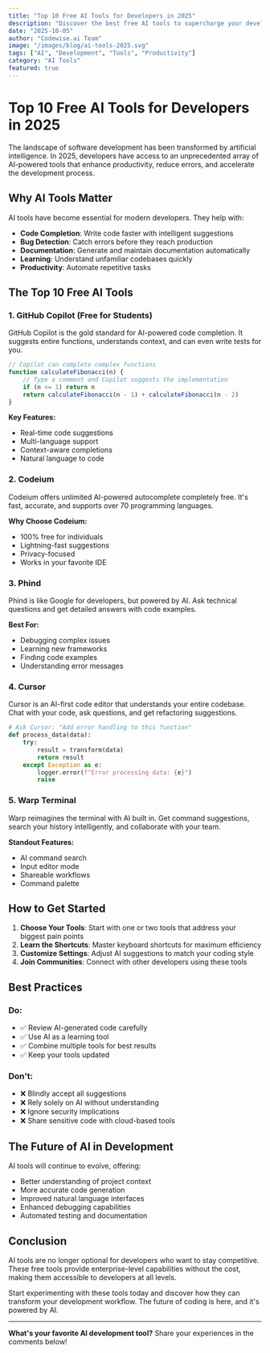 ```yaml
---
title: "Top 10 Free AI Tools for Developers in 2025"
description: "Discover the best free AI tools to supercharge your development workflow in 2025. From code completion to terminal assistants."
date: "2025-10-05"
author: "Codewise.ai Team"
image: "/images/blog/ai-tools-2025.svg"
tags: ["AI", "Development", "Tools", "Productivity"]
category: "AI Tools"
featured: true
---
```


# Top 10 Free AI Tools for Developers in 2025

The landscape of software development has been transformed by artificial intelligence. In 2025, developers have access to an unprecedented array of AI-powered tools that enhance productivity, reduce errors, and accelerate the development process.

## Why AI Tools Matter

AI tools have become essential for modern developers. They help with:

- **Code Completion**: Write code faster with intelligent suggestions
- **Bug Detection**: Catch errors before they reach production
- **Documentation**: Generate and maintain documentation automatically
- **Learning**: Understand unfamiliar codebases quickly
- **Productivity**: Automate repetitive tasks

## The Top 10 Free AI Tools

### 1. GitHub Copilot (Free for Students)

GitHub Copilot is the gold standard for AI-powered code completion. It suggests entire functions, understands context, and can even write tests for you.

```javascript
// Copilot can complete complex functions
function calculateFibonacci(n) {
	// Type a comment and Copilot suggests the implementation
	if (n <= 1) return n
	return calculateFibonacci(n - 1) + calculateFibonacci(n - 2)
}
```

**Key Features:**

- Real-time code suggestions
- Multi-language support
- Context-aware completions
- Natural language to code

### 2. Codeium

Codeium offers unlimited AI-powered autocomplete completely free. It's fast, accurate, and supports over 70 programming languages.

**Why Choose Codeium:**

- 100% free for individuals
- Lightning-fast suggestions
- Privacy-focused
- Works in your favorite IDE

### 3. Phind

Phind is like Google for developers, but powered by AI. Ask technical questions and get detailed answers with code examples.

**Best For:**

- Debugging complex issues
- Learning new frameworks
- Finding code examples
- Understanding error messages

### 4. Cursor

Cursor is an AI-first code editor that understands your entire codebase. Chat with your code, ask questions, and get refactoring suggestions.

```python
# Ask Cursor: "Add error handling to this function"
def process_data(data):
    try:
        result = transform(data)
        return result
    except Exception as e:
        logger.error(f"Error processing data: {e}")
        raise
```

### 5. Warp Terminal

Warp reimagines the terminal with AI built in. Get command suggestions, search your history intelligently, and collaborate with your team.

**Standout Features:**

- AI command search
- Input editor mode
- Shareable workflows
- Command palette

## How to Get Started

1. **Choose Your Tools**: Start with one or two tools that address your biggest pain points
2. **Learn the Shortcuts**: Master keyboard shortcuts for maximum efficiency
3. **Customize Settings**: Adjust AI suggestions to match your coding style
4. **Join Communities**: Connect with other developers using these tools

## Best Practices

### Do:

- ✅ Review AI-generated code carefully
- ✅ Use AI as a learning tool
- ✅ Combine multiple tools for best results
- ✅ Keep your tools updated

### Don't:

- ❌ Blindly accept all suggestions
- ❌ Rely solely on AI without understanding
- ❌ Ignore security implications
- ❌ Share sensitive code with cloud-based tools

## The Future of AI in Development

AI tools will continue to evolve, offering:

- Better understanding of project context
- More accurate code generation
- Improved natural language interfaces
- Enhanced debugging capabilities
- Automated testing and documentation

## Conclusion

AI tools are no longer optional for developers who want to stay competitive. These free tools provide enterprise-level capabilities without the cost, making them accessible to developers at all levels.

Start experimenting with these tools today and discover how they can transform your development workflow. The future of coding is here, and it's powered by AI.

---

**What's your favorite AI development tool?** Share your experiences in the comments below!

